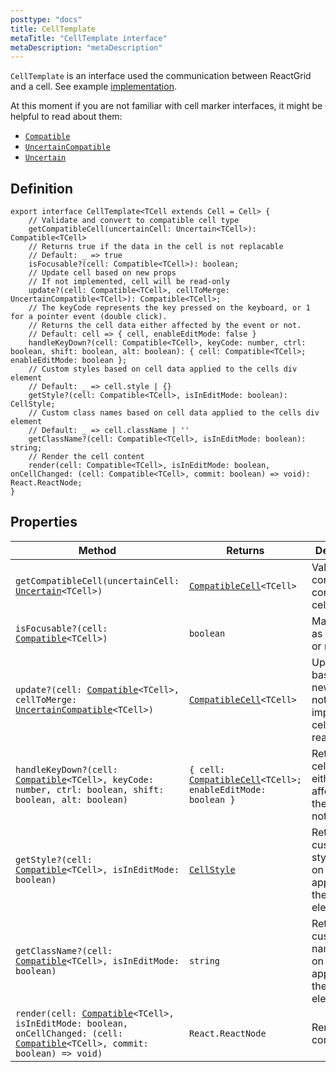 ```yaml
---
posttype: "docs"
title: CellTemplate
metaTitle: "CellTemplate interface"
metaDescription: "metaDescription"
---
```


`CellTemplate` is an interface used the communication between ReactGrid and a cell. See example [implementation](link). <!-- Nie działa ten link -->

At this moment if you are not familiar with cell marker interfaces, it might be helpful to read about them:
* [`Compatible`](link)<!-- Nie działa ten link -->
* [`UncertainCompatible`](link)<!-- Nie działa ten link -->
* [`Uncertain`](link)<!-- Nie działa ten link -->

## Definition
```tsx
export interface CellTemplate<TCell extends Cell = Cell> {
    // Validate and convert to compatible cell type
    getCompatibleCell(uncertainCell: Uncertain<TCell>): Compatible<TCell>
    // Returns true if the data in the cell is not replacable
    // Default: _ => true
    isFocusable?(cell: Compatible<TCell>): boolean;
    // Update cell based on new props
    // If not implemented, cell will be read-only
    update?(cell: Compatible<TCell>, cellToMerge: UncertainCompatible<TCell>): Compatible<TCell>;
    // The keyCode represents the key pressed on the keyboard, or 1 for a pointer event (double click).
    // Returns the cell data either affected by the event or not.
    // Default: cell => { cell, enableEditMode: false }
    handleKeyDown?(cell: Compatible<TCell>, keyCode: number, ctrl: boolean, shift: boolean, alt: boolean): { cell: Compatible<TCell>; enableEditMode: boolean };
    // Custom styles based on cell data applied to the cells div element
    // Default: _ => cell.style | {}
    getStyle?(cell: Compatible<TCell>, isInEditMode: boolean): CellStyle;
    // Custom class names based on cell data applied to the cells div element
    // Default: _ => cell.className | ''
    getClassName?(cell: Compatible<TCell>, isInEditMode: boolean): string;
    // Render the cell content
    render(cell: Compatible<TCell>, isInEditMode: boolean, onCellChanged: (cell: Compatible<TCell>, commit: boolean) => void): React.ReactNode;
}
```

## Properties

| Method                                                                                                                                                | Returns                                                                   | Description |
| -----------                                                                                                                                           | -------                                                                   | ----------- |
| `getCompatibleCell(uncertainCell: `[`Uncertain`](link)`<TCell>)`                                                                                      | [`CompatibleCell`](link)`<TCell>`                                         | Validate and convert to compatible cell type |
| `isFocusable?(cell: `[`Compatible`](link)`<TCell>)`                                                                                                   | `boolean`                                                                 | Marking cell as focusable or not |
| `update?(cell: `[`Compatible`](link)`<TCell>, cellToMerge: `[`UncertainCompatible`](link)`<TCell>)`                                                   | [`CompatibleCell`](link)`<TCell>`                                         | Update cell based on new props, if not implemented, cell will be read-only |
| `handleKeyDown?(cell: `[`Compatible`](link)`<TCell>, keyCode: number, ctrl: boolean, shift: boolean, alt: boolean)`                                   | `{ cell: `[`CompatibleCell`](link)`<TCell>; enableEditMode: boolean }`    | Returns the cell data either affected by the event or not. |
| `getStyle?(cell: `[`Compatible`](link)`<TCell>, isInEditMode: boolean)`                                                                               | [`CellStyle`](link)                                                       | Returns custom styles based on cell data applied to the cells div element |
| `getClassName?(cell: `[`Compatible`](link)`<TCell>, isInEditMode: boolean)`                                                                           | `string`                                                                  | Returns custom class names based on cell data applied to the cells div element |
| `render(cell: `[`Compatible`](link)`<TCell>, isInEditMode: boolean, onCellChanged: (cell: `[`Compatible`](link)`<TCell>, commit: boolean) => void)`   | `React.ReactNode`                                                         | Renders cell content | 

